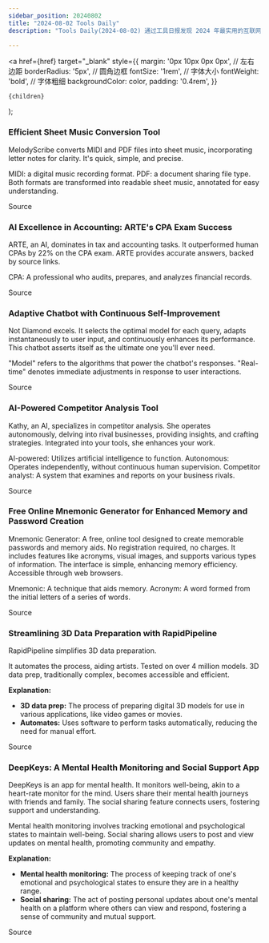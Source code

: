 ```yaml
---
sidebar_position: 20240802
title: "2024-08-02 Tools Daily"
description: "Tools Daily(2024-08-02) 通过工具日报发现 2024 年最实用的互联网软件、AI工具和产品！"

---
```



  <a
    href={href}
    target="_blank"
    style={{
      margin: '0px 10px 0px 0px', // 左右边距
      borderRadius: '5px', // 圆角边框
      fontSize: '1rem', // 字体大小
      fontWeight: 'bold', // 字体粗细
      backgroundColor: color,
      padding: '0.4rem',
    }}
  >
    {children}
  </a>
);

### Efficient Sheet Music Conversion Tool

MelodyScribe converts MIDI and PDF files into sheet music, incorporating letter notes for clarity. It's quick, simple, and precise.

MIDI: a digital music recording format. PDF: a document sharing file type. Both formats are transformed into readable sheet music, annotated for easy understanding.

<Link href="https://www.producthunt.com/posts/melodyscribe" color="#B0C4DE">Source</Link>

### AI Excellence in Accounting: ARTE's CPA Exam Success

ARTE, an AI, dominates in tax and accounting tasks. It outperformed human CPAs by 22% on the CPA exam. ARTE provides accurate answers, backed by source links.

CPA: A professional who audits, prepares, and analyzes financial records.

<Link href="https://www.producthunt.com/posts/arte" color="#B0C4DE">Source</Link>

### Adaptive Chatbot with Continuous Self-Improvement

Not Diamond excels. It selects the optimal model for each query, adapts instantaneously to user input, and continuously enhances its performance. This chatbot asserts itself as the ultimate one you'll ever need.

"Model" refers to the algorithms that power the chatbot's responses. "Real-time" denotes immediate adjustments in response to user interactions.

<Link href="https://www.producthunt.com/posts/not-diamond" color="#B0C4DE">Source</Link>

### AI-Powered Competitor Analysis Tool

Kathy, an AI, specializes in competitor analysis. She operates autonomously, delving into rival businesses, providing insights, and crafting strategies. Integrated into your tools, she enhances your work.

AI-powered: Utilizes artificial intelligence to function.
Autonomous: Operates independently, without continuous human supervision.
Competitor analyst: A system that examines and reports on your business rivals.

<Link href="https://www.producthunt.com/posts/kathy" color="#B0C4DE">Source</Link>

### Free Online Mnemonic Generator for Enhanced Memory and Password Creation

Mnemonic Generator: A free, online tool designed to create memorable passwords and memory aids. No registration required, no charges. It includes features like acronyms, visual images, and supports various types of information. The interface is simple, enhancing memory efficiency. Accessible through web browsers.

Mnemonic: A technique that aids memory. Acronym: A word formed from the initial letters of a series of words.

<Link href="https://github.com/ruanyf/weekly/issues/4914" color="#B0C4DE">Source</Link>

### Streamlining 3D Data Preparation with RapidPipeline

RapidPipeline simplifies 3D data preparation.

It automates the process, aiding artists. Tested on over 4 million models. 3D data prep, traditionally complex, becomes accessible and efficient.

**Explanation:**
- **3D data prep:** The process of preparing digital 3D models for use in various applications, like video games or movies.
- **Automates:** Uses software to perform tasks automatically, reducing the need for manual effort.

<Link href="https://www.producthunt.com/posts/rapidpipeline" color="#B0C4DE">Source</Link>

### DeepKeys: A Mental Health Monitoring and Social Support App

DeepKeys is an app for mental health. It monitors well-being, akin to a heart-rate monitor for the mind. Users share their mental health journeys with friends and family. The social sharing feature connects users, fostering support and understanding.

Mental health monitoring involves tracking emotional and psychological states to maintain well-being. Social sharing allows users to post and view updates on mental health, promoting community and empathy.

**Explanation:**
- **Mental health monitoring:** The process of keeping track of one's emotional and psychological states to ensure they are in a healthy range.
- **Social sharing:** The act of posting personal updates about one's mental health on a platform where others can view and respond, fostering a sense of community and mutual support.

<Link href="https://www.producthunt.com/posts/deepkeys" color="#B0C4DE">Source</Link>

